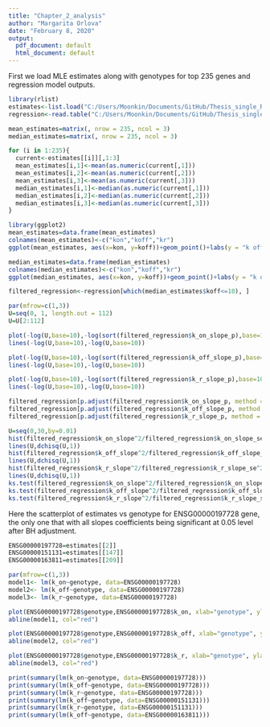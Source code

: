 ---
title: "Chapter_2_analysis"
author: "Margarita Orlova"
date: "February 8, 2020"
output:
  pdf_document: default
  html_document: default
---

First we load MLE estimates along with genotypes for top  235 genes and regression model outputs.

```{r}
library(rlist)
estimates<-list.load("C:/Users/Moonkin/Documents/GitHub/Thesis_single_RNA/analysis/estimates_for_235_genes.rds")
regression<-read.table("C:/Users/Moonkin/Documents/GitHub/Thesis_single_RNA/analysis/regression_for_235_genes.txt", header = T, sep = "\t")
```

```{r}
mean_estimates=matrix(, nrow = 235, ncol = 3)
median_estimates=matrix(, nrow = 235, ncol = 3)

for (i in 1:235){
  current<-estimates[[i]][,1:3]
  mean_estimates[i,1]<-mean(as.numeric(current[,1]))
  mean_estimates[i,2]<-mean(as.numeric(current[,2]))
  mean_estimates[i,3]<-mean(as.numeric(current[,3]))
  median_estimates[i,1]<-median(as.numeric(current[,1]))
  median_estimates[i,2]<-median(as.numeric(current[,2]))
  median_estimates[i,3]<-median(as.numeric(current[,3]))
}
```


```{r}
library(ggplot2)
mean_estimates=data.frame(mean_estimates)
colnames(mean_estimates)<-c("kon","koff","kr")
ggplot(mean_estimates, aes(x=kon, y=koff))+geom_point()+labs(y = "k off",x="k on")

median_estimates=data.frame(median_estimates)
colnames(median_estimates)<-c("kon","koff","kr")
ggplot(median_estimates, aes(x=kon, y=koff))+geom_point()+labs(y = "k off",x="k on")
```

```{r}
filtered_regression<-regression[which(median_estimates$koff<=10), ]
```


```{r}
par(mfrow=c(1,3))
U=seq(0, 1, length.out = 112)
U=U[2:112]

plot(-log(U,base=10),-log(sort(filtered_regression$k_on_slope_p),base=10), main="k_on", xlab="Expected -log(p)", ylab="Observed  -log(p)")
lines(-log(U,base=10),-log(U,base=10))

plot(-log(U,base=10),-log(sort(filtered_regression$k_off_slope_p),base=10), main="k_off", xlab="Expected -log(p)", ylab="Observed  -log(p)")
lines(-log(U,base=10),-log(U,base=10))

plot(-log(U,base=10),-log(sort(filtered_regression$k_r_slope_p),base=10), main="k_r", xlab="Expected -log(p)", ylab="Observed  -log(p)")
lines(-log(U,base=10),-log(U,base=10))
```


```{r}
filtered_regression[p.adjust(filtered_regression$k_on_slope_p, method = "BH" , n = length(filtered_regression$k_off_slope_p))<0.05,]
filtered_regression[p.adjust(filtered_regression$k_off_slope_p, method = "BH" , n = length(filtered_regression$k_off_slope_p))<0.05,]
filtered_regression[p.adjust(filtered_regression$k_r_slope_p, method = "BH" , n = length(filtered_regression$k_off_slope_p))<0.05,]
```


```{r}
U=seq(0,30,by=0.01)
hist(filtered_regression$k_on_slope^2/filtered_regression$k_on_slope_se^2, breaks=100,freq = FALSE)
lines(U,dchisq(U,1))
hist(filtered_regression$k_off_slope^2/filtered_regression$k_off_slope_se^2, breaks=100,freq = FALSE)
lines(U,dchisq(U,1))
hist(filtered_regression$k_r_slope^2/filtered_regression$k_r_slope_se^2, breaks=100,freq = FALSE)
lines(U,dchisq(U,1))
ks.test(filtered_regression$k_on_slope^2/filtered_regression$k_on_slope_se^2,dchisq(U,1))
ks.test(filtered_regression$k_off_slope^2/filtered_regression$k_off_slope_se^2,dchisq(U,1))
ks.test(filtered_regression$k_r_slope^2/filtered_regression$k_r_slope_se^2,dchisq(U,1))
```

Here the scatterplot of estimates vs genotype for ENSG00000197728 gene, the only one that with all slopes coefficients being significant at 0.05 level after BH adjustment.

```{r}
ENSG00000197728=estimates[[2]]
ENSG00000151131=estimates[[147]]
ENSG00000163811=estimates[[209]]

par(mfrow=c(1,3))
model1<- lm(k_on~genotype, data=ENSG00000197728)
model2<- lm(k_off~genotype, data=ENSG00000197728)
model3<- lm(k_r~genotype, data=ENSG00000197728)

plot(ENSG00000197728$genotype,ENSG00000197728$k_on, xlab="genotype", ylab="k_on estimate", main= "k_on scatterplot by genotype")
abline(model1, col="red")

plot(ENSG00000197728$genotype,ENSG00000197728$k_off, xlab="genotype", ylab="k_off estimate", main= "k_off scatterplot by genotype")
abline(model2, col="red")

plot(ENSG00000197728$genotype,ENSG00000197728$k_r, xlab="genotype", ylab="k_r estimate", main= "k_r scatterplot by genotype")
abline(model3, col="red")
```


```{r}
print(summary(lm(k_on~genotype, data=ENSG00000197728)))
print(summary(lm(k_off~genotype, data=ENSG00000197728)))
print(summary(lm(k_r~genotype, data=ENSG00000197728)))
print(summary(lm(k_off~genotype, data=ENSG00000151131)))
print(summary(lm(k_r~genotype, data=ENSG00000151131)))
print(summary(lm(k_off~genotype, data=ENSG00000163811)))
```









